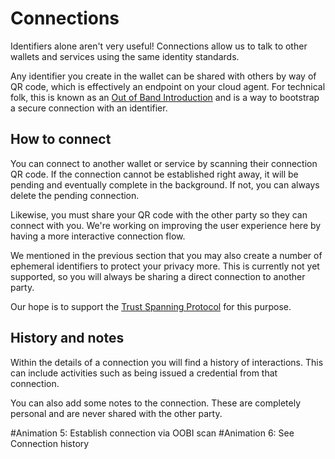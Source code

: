 
# Connections

Identifiers alone aren't very useful!
Connections allow us to talk to other wallets and services using the same identity standards.

Any identifier you create in the wallet can be shared with others by way of QR code, which is effectively an endpoint on your cloud agent.
For technical folk, this is known as an [Out of Band Introduction](https://trustoverip.github.io/tswg-keri-specification/#out-of-band-introduction-oobi) and is a way to bootstrap a secure connection with an identifier.

## How to connect

You can connect to another wallet or service by scanning their connection QR code.
If the connection cannot be established right away, it will be pending and eventually complete in the background.
If not, you can always delete the pending connection.

Likewise, you must share your QR code with the other party so they can connect with you.
We're working on improving the user experience here by having a more interactive connection flow.

<Callout type="info" emoji="ℹ️">
  We mentioned in the previous section that you may also create a number of ephemeral identifiers to protect your privacy more.
  This is currently not yet supported, so you will always be sharing a direct connection to another party.

Our hope is to support the [Trust Spanning Protocol](https://trustoverip.github.io/tswg-tsp-specification/) for this purpose.

</Callout>

## History and notes

Within the details of a connection you will find a history of interactions.
This can include activities such as being issued a credential from that connection.

You can also add some notes to the connection.
These are completely personal and are never shared with the other party.

<Callout type="warning" emoji="⚠️">
  #Animation 5: Establish connection via OOBI scan
</Callout>

<Callout type="warning" emoji="⚠️">
  #Animation 6: See Connection history
</Callout>
